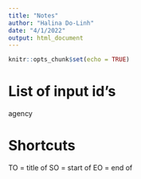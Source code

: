```yaml
---
title: "Notes"
author: "Halina Do-Linh"
date: "4/1/2022"
output: html_document
---
```


```r
knitr::opts_chunk$set(echo = TRUE)
```

# List of input id's

agency 

# Shortcuts 

TO = title of
SO = start of 
EO = end of